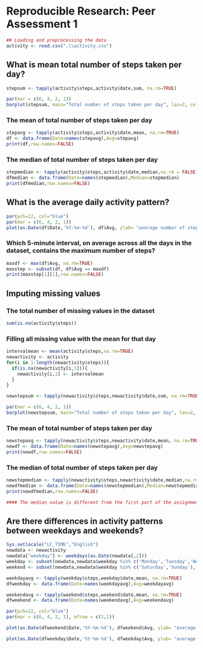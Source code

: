 Reproducible Research: Peer Assessment 1
==============================================

```r
## Loading and preprocessing the data
activity <- read.csv(".\\activity.csv")
```

## What is mean total number of steps taken per day?
```r
stepsum <- tapply(activity$steps,activity$date,sum, na.rm=TRUE)

par(mar = c(6, 4, 2, 1))
barplot(stepsum, main="Total number of steps taken per day", las=2, col="blue")
```

### The mean of total number of steps taken per day
```r
stepavg <- tapply(activity$steps,activity$date,mean, na.rm=TRUE)
df <- data.frame(Date=names(stepavg),Avg=stepavg)
print(df,row.names=FALSE)
```

### The median of total number of steps taken per day
```r
stepmedian <- tapply(activity$steps,activity$date,median,na.rm = FALSE)
dfmedian <- data.frame(Date=names(stepmedian),Median=stepmedian)
print(dfmedian,row.names=FALSE)
```

## What is the average daily activity pattern?
```r

par(pch=22, col="blue")
par(mar = c(6, 4, 2, 1))
plot(as.Date(df$Date,'%Y-%m-%d'), df$Avg, ylab= "average number of steps", type='l', col='blue', xaxt='n', ann=FALSE) 

```

### Which 5-minute interval, on average across all the days in the dataset, contains the maximum number of steps?
```r
maxdf <- max(df$Avg, na.rm=TRUE)
maxstep <- subset(df, df$Avg == maxdf)
print(maxstep[1][1],row.names=FALSE)
```


## Imputing missing values
### The total number of missing values in the dataset
```r
sum(is.na(activity$steps))
```

### Filling all missing value with the mean for that day
```r
intervalmean <- mean(activity$steps,na.rm=TRUE)
newactivity <- activity
for(i in 1:length(newactivity$steps)){
  if(is.na(newactivity[i,1])){
    newactivity[i,1] <- intervalmean
  }
}

newstepsum <- tapply(newactivity$steps,newactivity$date,sum, na.rm=TRUE)

par(mar = c(6, 4, 2, 1))
barplot(newstepsum, main="Total number of steps taken per day", las=2, col="blue")
```

### The mean of total number of steps taken per day
```r
newstepavg <- tapply(newactivity$steps,newactivity$date,mean, na.rm=TRUE)
newdf <- data.frame(Date=names(newstepavg),Avg=newstepavg)
print(newdf,row.names=FALSE)
```

### The median of total number of steps taken per day
```r
newstepmedian <- tapply(newactivity$steps,newactivity$date,median,na.rm = FALSE)
newdfmedian <- data.frame(Date=names(newstepmedian),Median=newstepmedian)
print(newdfmedian,row.names=FALSE)

#### The median value is different from the first part of the assignment.
```

## Are there differences in activity patterns between weekdays and weekends?
```r
Sys.setlocale("LC_TIME","English")
newdata <- newactivity
newdata["weekday"] <- weekdays(as.Date(newdata[,2]))
weekday <- subset(newdata,newdata$weekday %in% c('Monday','Tuesday','Wednesday','Thursday','Friday'), select=c(steps,date))
weekend <- subset(newdata,newdata$weekday %in% c('Saturday','Sunday'), select=c(steps,date))

weekdayavg <- tapply(weekday$steps,weekday$date,mean, na.rm=TRUE)
dfweekday <- data.frame(Date=names(weekdayavg),Avg=weekdayavg)

weekendavg <- tapply(weekend$steps,weekend$date,mean, na.rm=TRUE)
dfweekend <- data.frame(Date=names(weekendavg),Avg=weekendavg)

par(pch=22, col="blue")
par(mar = c(6, 4, 2, 1), mfrow = c(2,1))

plot(as.Date(dfweekend$Date,'%Y-%m-%d'), dfweekend$Avg, ylab= "average number of steps", type='l', col='blue', xaxt='n', xlab="interval", main="Weekend")

plot(as.Date(dfweekday$Date,'%Y-%m-%d'), dfweekday$Avg, ylab= "average number of steps", type='l', col='blue', xlab="interval", xaxt='n', main="Weekday") 


```
